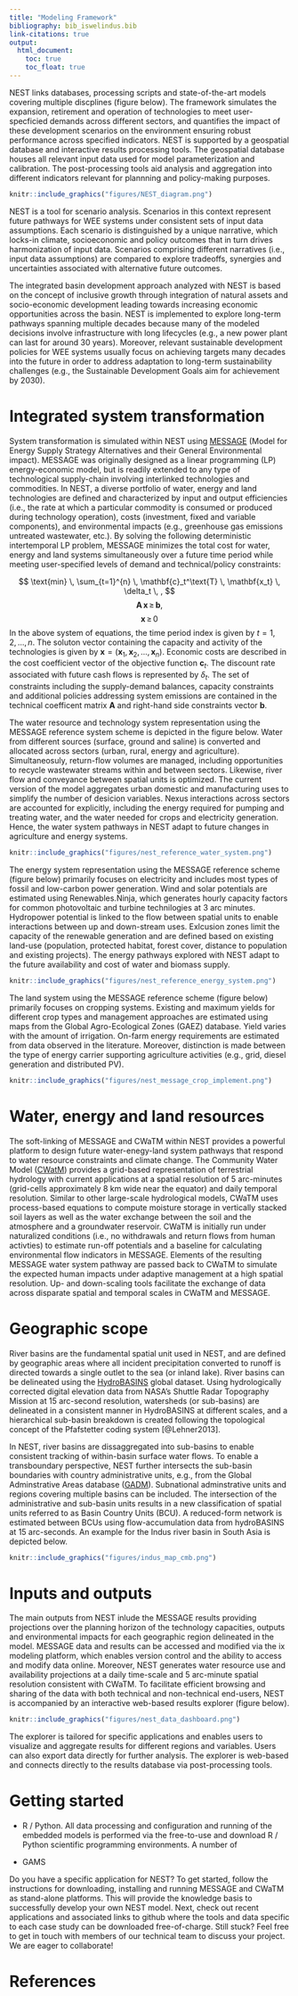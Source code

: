 ---
title: "Modeling Framework"
bibliography: bib_iswelindus.bib
link-citations: true
output:
  html_document:
    toc: true  
    toc_float: true  
---

NEST links databases, processing scripts and state-of-the-art models covering multiple discplines (figure below). The framework simulates the expansion, retirement and operation of technologies to meet user-specficied demands across different sectors, and quantifies the impact of these development scenarios on the environment ensuring robust performance across specified indicators. NEST is supported by a geospatial database and interactive results processing tools. The geospatial database houses all relevant input data used for model parameterization and calibration. The post-processing tools aid analysis and aggregation into different indicators relevant for plannning and policy-making purposes. 

```{r, out.width = "800px", echo = FALSE}
knitr::include_graphics("figures/NEST_diagram.png")
```

NEST is a tool for scenario analysis. Scenarios in this context represent future pathways for WEE systems under consistent sets of input data assumptions. Each scenario is distinguished by a unique narrative, which locks-in climate, socioeconomic and policy outcomes that in turn drives harmonization of input data. Scenarios comprising different narratives (i.e., input data assumptions) are compared to explore tradeoffs, synergies and uncertainties associated with alternative future outcomes. 

The integrated basin development approach analyzed with NEST is based on the concept of inclusive growth through integration of natural assets and socio-economic development leading towards increasing economic opportunities across the basin.  NEST is implemented to explore long-term pathways spanning multiple decades because many of the modeled decisions involve infrastructure with long lifecycles (e.g., a new power plant can last for around 30 years). Moreover, relevant sustainable development policies for WEE systems usually focus on achieving targets many decades into the future in order to address adaptation to long-term sustainability challenges (e.g., the Sustainable Development Goals aim for achievement by 2030). 

# Integrated system transformation

System transformation is simulated within NEST using [MESSAGE](https://messageix.iiasa.ac.at/) (Model for Energy Supply Strategy Alternatives and their General Environmental impact). MESSAGE was originally designed as a linear programming (LP) energy-economic model, but is readily extended to any type of technological supply-chain involving interlinked technologies and commodities. In NEST, a diverse portfolio of water, energy and land technologies are defined and characterized by input and output efficiencies (i.e., the rate at which a particular commodity is consumed or produced during technology operation), costs (investment, fixed and variable components), and environmental impacts (e.g., greenhouse gas emissions untreated wastewater, etc.). By solving the following deterministic intertemporal LP problem, MESSAGE minimizes the total cost for water, energy and land systems simultaneously over a future time period while meeting user-specified levels of demand and technical/policy constraints: 

$$ \text{min} \, \sum_{t=1}^{n} \, \mathbf{c}_t^\text{T} \,  \mathbf{x_t} \, \delta_t \, , $$
$$ \mathbf{A} \, \mathbf{x} \, \geq \, \mathbf{b}, $$ 
$$ \mathbf{x} \, \geq \, 0  $$
In the above system of equations, the time period index is given by $t = 1,2,...,n$. The soluton vector containing the capacity and activity of the technologies is given by $\mathbf{x} = \left(\mathbf{x}_1,\mathbf{x}_2,...,\mathbf{x}_n\right)$.  Economic costs are described in the cost coefficient vector of the objective function $\mathbf{c}_t$. The discount rate associated with future cash flows is represented by $\delta_t$. The set of constraints including the supply-demand balances, capacity constraints and additional policies addressing system emissions are contained in the technical coefficent matrix $\mathbf{A}$ and right-hand side constraints vector $\mathbf{b}$.

The water resource and technology system representation using the MESSAGE reference system scheme is depicted in the figure below. Water from different sources (surface, ground and saline) is converted and allocated across sectors (urban, rural, energy and agriculture). Simultaneosuly, return-flow volumes are managed, including opportunities to recycle wastewater streams within and between sectors. Likewise, river flow and conveyance between spatial units is optimized. The current version of the model aggregates urban domestic and manufacturing uses to simplify the number of desicion variables. Nexus interactions across sectors are accounted for explicitly, including the energy required for pumping and treating water, and the water needed for crops and electricity generation. Hence, the water system pathways in NEST adapt to future changes in agriculture and energy systems. 

```{r, out.width = "750px", echo = FALSE, fig.align="center"}
knitr::include_graphics("figures/nest_reference_water_system.png")
```

The energy system representation using the MESSAGE reference scheme (figure below) primarily focuses on electricity and includes most types of fossil and low-carbon power generation. Wind and solar potentials are estimated using Renewables.Ninja, which generates hourly capacity factors for common photovoltaic and turbine technilogies at 3 arc minutes. Hydropower potential is linked to the flow between spatial units to enable interactions between up and down-stream uses. Exlcusion zones limit the capacity of the renewable generation and are defined based on existing land-use (population, protected habitat, forest cover, distance to population and existing projects). The energy pathways explored with NEST adapt to the future availability and cost of water and biomass supply.

```{r, out.width = "550px", echo = FALSE, fig.align="center"}
knitr::include_graphics("figures/nest_reference_energy_system.png")
```

The land system using the MESSAGE reference scheme (figure below) primarily focuses on cropping systems. Existing and maximum yields for different crop types and management approaches are estimated using maps from the Global Agro-Ecological Zones (GAEZ) database. Yield varies with the amount of irrigation. On-farm energy requirements are estimated from data observed in the literature. Moreover, distinction is made between the type of energy carrier supporting agriculture activities (e.g., grid, diesel generation and distributed PV).

```{r, out.width = "650px", echo = FALSE, fig.align="center"}
knitr::include_graphics("figures/nest_message_crop_implement.png")
```

# Water, energy and land resources

The soft-linking of MESSAGE and CWaTM within NEST provides a powerful platform to design future water-enegy-land system pathways that respond to water resource constraints and climate change. The Community Water Model ([CWatM](https://cwatm.github.io/)) provides a grid-based representation of terrestrial hydrology with current applications at a spatial resolution of 5 arc-minutes (grid-cells approximately 8 km wide near the equator) and daily temporal resolution. Similar to other large-scale hydrological models, CWaTM uses process-based equations to compute moisture storage in vertically stacked soil layers as well as the water exchange between the soil and the atmosphere and a groundwater reservoir. CWaTM is initially run under naturalized conditions (i.e., no withdrawals and return flows from human activties) to estimate run-off potentials and a baseline for calculating environmental flow indicators in MESSAGE. Elements of the resulting MESSAGE water system pathway are passed back to CWaTM to simulate the expected human impacts under adaptive management at a high spatial resolution. Up- and down-scaling tools facilitate the exchange of data across disparate spatial and temporal scales in CWaTM and MESSAGE.

# Geographic scope

River basins are the fundamental spatial unit used in NEST, and are defined by geographic areas where all incident precipitation converted to runoff is directed towards a single outlet to the sea (or inland lake). River basins can be delineated using the [HydroBASINS](http://www.hydrosheds.org/page/hydrobasins) global dataset. Using hydrologically corrected digital elevation data from NASA's Shuttle Radar Topography Mission at 15 arc-second resolution, watersheds (or sub-basins) are delineated in a consistent manner in HydroBASINS at different scales, and a hierarchical sub-basin breakdown is created following the topological concept of the Pfafstetter coding system [@Lehner2013]. 

In NEST, river basins are dissaggregated into sub-basins to enable consistent tracking of within-basin surface water flows. To enable a transboundary perspective, NEST further intersects the sub-basin boundaries with country administrative units, e.g., from the Global Adminstrative Areas database ([GADM](https://gadm.org/)). Subnational adminstrative units and regions covering multiple basins can be included. The intersection of the administrative and sub-basin units results in a new classification of spatial units referred to as Basin Country Units (BCU). A reduced-form network is estimated between BCUs using flow-accumulation data from hydroBASINS at 15 arc-seconds. An example for the Indus river basin in South Asia is depicted below.

```{r, out.width = "800px", echo = FALSE}
knitr::include_graphics("figures/indus_map_cmb.png")
```

# Inputs and outputs

The main outputs from NEST inlude the MESSAGE results providing projections over the planning horizon of the technology capacities, outputs and environmental impacts for each geographic region delineated in the model. MESSAGE data and results can be accessed and modified via the ix modeling platform, which enables version control and the ability to access and modify data online. Moreover, NEST generates water resource use and availability projections at a daily time-scale and 5 arc-minute spatial resolution consistent with CWaTM. To facilitate efficient browsing and sharing of the data with both technical and non-technical end-users, NEST is accompanied by an interactive web-based results explorer (figure below). 

```{r, out.width = "800px", echo = FALSE}
knitr::include_graphics("figures/nest_data_dashboard.png")
```

The explorer is tailored for specific applications and enables users to visualize and aggregate results for different regions and variables. Users can also export data directly for further analysis. The explorer is web-based and connects directly to the results database via post-processing tools. 

# Getting started

- R / Python. All data processing and configuration and running of the embedded models is performed via the free-to-use and download R / Python scientific programming environments. A number of 

- GAMS

Do you have a specific application for NEST? To get started, follow the instructions for downloading, installing and running MESSAGE and CWaTM as stand-alone platforms. This will provide the knowledge basis to successfully develop your own NEST model. Next, check out recent applications and associated links to github where the tools and data specific to each case study can be downloaded free-of-charge. Still stuck? Feel free to get in touch with members of our technical team to discuss your project. We are eager to collaborate!

# References